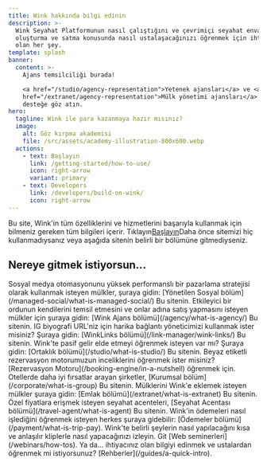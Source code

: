```yaml
---
title: Wink hakkında bilgi edinin
description: >-
  Wink Seyahat Platformunun nasıl çalıştığını ve çevrimiçi seyahat envanteri
  oluşturma ve satma konusunda nasıl ustalaşacağınızı öğrenmek için ihtiyacınız
  olan her şey.
template: splash
banner:
  content: >-
    Ajans temsilciliği burada!

    <a href="/studio/agency-representation">Yetenek ajansları</a> ve <a
    href="/extranet/agency-representation">Mülk yönetimi ajansları</a> için
    desteğe göz atın.
hero:
  tagline: Wink ile para kazanmaya hazır mısınız?
  image:
    alt: Göz kırpma akademisi
    file: /src/assets/academy-illustration-800x600.webp
  actions:
    - text: Başlayın
      link: /getting-started/how-to-use/
      icon: right-arrow
      variant: primary
    - text: Developers
      link: /developers/build-on-wink/
      icon: right-arrow
---
```


Bu site, Wink'in tüm özelliklerini ve hizmetlerini başarıyla kullanmak için bilmeniz gereken tüm bilgileri içerir. Tıklayın[Başlayın](/getting-started/how-to-use)Daha önce sitemizi hiç kullanmadıysanız veya aşağıda sitenin belirli bir bölümüne gitmediyseniz.

## Nereye gitmek istiyorsun...

<CardGrid stagger>
  <Card title="Yönetilen Sosyal" icon="seti:info">
    Sosyal medya otomasyonunu yüksek performanslı bir pazarlama stratejisi olarak kullanmak isteyen mülkler, şuraya gidin: [Yönetilen Sosyal bölüm](/managed-social/what-is-managed-social/) Bu sitenin.
  </Card>

  <Card title="Göz kırpma ajansı" icon="seti:info">
    Etkileyici bir ordunun kendilerini temsil etmesini ve onlar adına satış yapmasını isteyen mülkler için şuraya gidin: [Wink Ajans bölümü](/agency/what-is-agency/) Bu sitenin.
  </Card>

  <Card title="Göz kırpma bağlantıları" icon="seti:info">
    IG biyografi URL'niz için harika bağlantı yöneticimizi kullanmak ister misiniz? Şuraya gidin: [WinkLinks bölümü](/link-manager/wink-links/) Bu sitenin.
  </Card>

  <Card title="Ortaklar" icon="seti:info">
    Wink'te pasif gelir elde etmeyi öğrenmek isteyen var mı? Şuraya gidin: [Ortaklık bölümü](/studio/what-is-studio/) Bu sitenin.
  </Card>

  <Card title="Rezervasyon Motoru" icon="seti:info">
    Beyaz etiketli rezervasyon motorumuzun inceliklerini öğrenmek ister misiniz? [Rezervasyon Motoru](/booking-engine/in-a-nutshell) öğrenmek için.
  </Card>

  <Card title="Şirketler" icon="seti:info">
    Otellerde daha iyi fırsatlar arayan şirketler, [Kurumsal bölüm](/corporate/what-is-group) Bu sitenin.
  </Card>

  <Card title="Özellikler" icon="seti:info">
    Mülklerini Wink'e eklemek isteyen mülkler şuraya gidin: [Emlak bölümü](/extranet/what-is-extranet) Bu sitenin.
  </Card>

  <Card title="Seyahat Acenteleri" icon="seti:info">
    Özel fiyatlara erişmek isteyen seyahat acenteleri, [Seyahat Acentası bölümü](/travel-agent/what-is-agent) Bu sitenin.
  </Card>

  <Card title="Ödemeler" icon="seti:info">
    Wink'in ödemeleri nasıl işlediğini öğrenmek isteyen herkes şuraya gidebilir: [Ödemeler bölümü](/payment/what-is-trip-pay).
  </Card>

  <Card title="Web seminerleri" icon="seti:info">
    Wink'te belirli şeylerin nasıl yapılacağını kısa ve anlaşılır kliplerle nasıl yapacağınızı izleyin. Git [Web seminerleri](/webinars/how-tos).
  </Card>

  <Card title="Rehberler" icon="seti:info">
    Ya da... ihtiyacınız olan bilgiyi edinmek ve ustalardan öğrenmek mi istiyorsunuz? [Rehberler](/guides/a-quick-intro).
  </Card>
</CardGrid>

